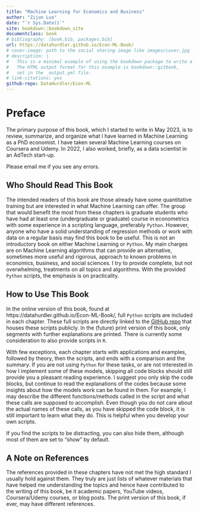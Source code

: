 ```yaml
--- 
title: "Machine Learning for Economics and Business"
author: "Zijun Luo"
date: "`r Sys.Date()`"
site: bookdown::bookdown_site
documentclass: book
# bibliography: [book.bib, packages.bib]
url: https://datahurdler.github.io/Econ-ML-Book/
# cover-image: path to the social sharing image like images/cover.jpg
# description: |
#   This is a minimal example of using the bookdown package to write a book.
#   The HTML output format for this example is bookdown::gitbook,
#   set in the _output.yml file.
# link-citations: yes
github-repo: DataHurdler/Econ-ML
---
```


# Preface {-}

The primary purpose of this book, which I started to write in May 2023, is to review, summarize, and organize what I have learned in Machine Learning as a PhD economist. I have taken several Machine Learning courses on Coursera and Udemy. In 2022, I also worked, briefly, as a data scientist in an AdTech start-up.

Please email me if you see any errors.

## Who Should Read This Book {-}

The intended readers of this book are those already have some quantitative training but are interested in what Machine Learning can offer. The group that would benefit the most from these chapters is graduate students who have had at least one (undergraduate or graduate) course in econometrics with some experience in a scripting language, preferably `Python`. However, anyone who have a solid understanding of regression methods or work with data on a regular basis may find this book to be useful. This is not an introductory book on either Machine Learning or `Python`. My main charges are on Machine Learning algorithms that can provide an alternative, sometimes more useful and rigorous, approach to known problems in economics, business, and social sciences. I try to provide complete, but not overwhelming, treatments on all topics and algorithms. With the provided `Python` scripts, the emphasis is on practicality.

## How to Use This Book {-}

In the online version of this book, found at https://datahurdler.github.io/Econ-ML-Book/, full `Python` scripts are included in each chapter. These full scripts are directly linked to the [GitHub repo](https://github.com/DataHurdler/Econ-ML) that houses these scripts publicly. In the (future) print version of this book, only segments with further explanations are printed. There is currently some consideration to also provide scripts in `R`.

With few exceptions, each chapter starts with applications and examples, followed by theory, then the scripts, and ends with a comparison and the summary. If you are not using `Python` for these tasks, or are not interested in how I implement some of these models, skipping all code blocks should still provide you a pleasant reading experience. I suggest you only skip the code blocks, but continue to read the explanations of the codes because some insights about how the models work can be found in them. For example, I may describe the different functions/methods called in the script and what these calls are supposed to accomplish. Even though you do not care about the actual names of these calls, as you have skipped the code block, it is still important to learn what they do. This is helpful when you develop your own scripts.

If you find the scripts to be distracting, you can also hide them, although most of them are set to "show" by default.

## A Note on References {-}

The references provided in these chapters have not met the high standard I usually hold against them. They truly are just lists of whatever materials that have helped me understanding the topics and hence have contributed to the writing of this book, be it academic papers, YouTube videos, Coursera/Udemy courses, or blog posts. The print version of this book, if ever, may have different references.

<!-- If you need PDF output, uncomment bookdown::pdf_book above in YAML. You will need a LaTeX installation, e.g., https://yihui.name/tinytex/ -->
